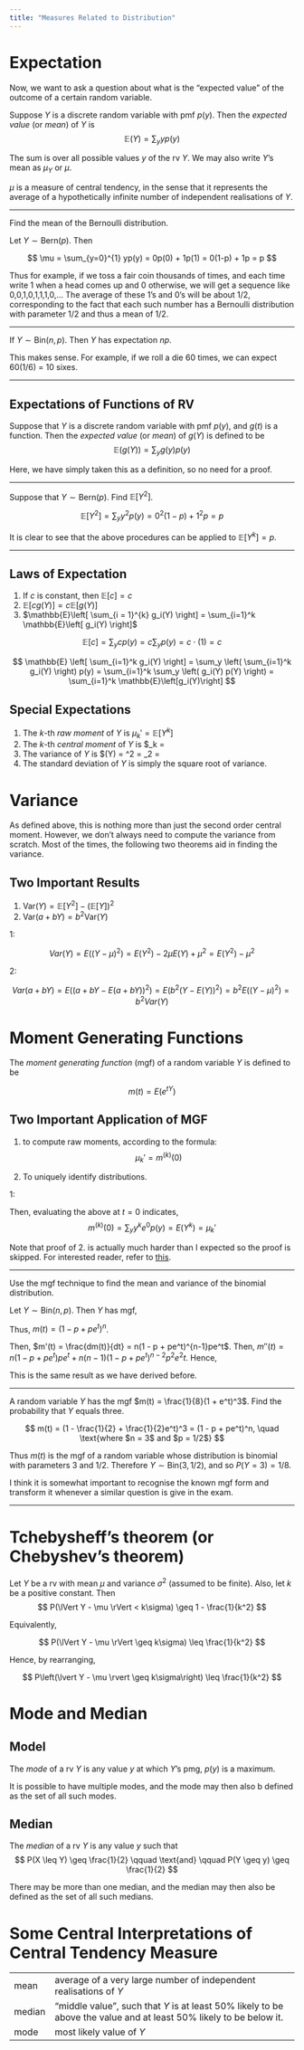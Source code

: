 ```yaml
---
title: "Measures Related to Distribution"
---
```


# Expectation

Now, we want to ask a question about what is the "expected value" of the outcome of a certain random variable.

::: {#def-expectation}

Suppose $Y$ is a discrete random variable with pmf $p(y)$. Then the _expected value_ (or _mean_) of $Y$ is
$$
\mathbb{E}(Y) = \sum_y y p(y)
$$

The sum is over all possible values $y$ of the rv $Y$. We may also write $Y$'s mean as $\mu_Y$ or $\mu$. 

:::

$\mu$ is a measure of central tendency, in the sense that it represents the average of a hypothetically infinite number of independent realisations of $Y$.

---

::: {#exm-11}

Find the mean of the Bernoulli distribution.

Let $Y \sim \text{Bern}(p)$. Then

$$
\mu = \sum_{y=0}^{1} yp(y) = 0p(0) + 1p(1) = 0(1-p) + 1p = p
$$

Thus for example, if we toss a fair coin thousands of times, and each time write 1 when a head comes up and 0 otherwise, we will get a sequence like 0,0,1,0,1,1,1,0,... The average of these 1's and 0's will be about 1/2, corresponding to the fact that each such number has a Bernoulli distribution with parameter 1/2 and thus a mean of 1/2.

:::

---

::: {#thm-binomial-expectation}

If $Y \sim \text{Bin}(n, p)$. Then $Y$ has expectation $np$.

:::

::: {.proof}

\begin{align*}
\mu & = \sum_{y=0}^{n} y \binom{n}{y} p^y (1- p)^{n-y} \\
& = \sum_{y=1}^{n} y \frac{n!}{y! (n-y)!} p^y (1-p)^{n-y} \tag{the first term is zero} \\
& = np \sum_{y=1}^{n} \frac{(n-1)!}{(y-1)!(n-1-(y-1))!}p^{y-1}(1-p)^{n-1-(y-1)} \\
& = np \sum_{x=0}^{m} \frac{m!}{x! (m - x)!} p^x (1 - p)^{m-x} \tag{$x = y - 1$ and $m = n - 1$} \\
& = np \tag{since the sum equals 1, by the binomial theorem}
\end{align*}

This makes sense. For example, if we roll a die 60 times, we can expect 60(1/6) = 10 sixes.

:::

---

## Expectations of Functions of RV

::: {#def-expectation-of-function}

Suppose that $Y$ is a discrete random variable with pmf $p(y)$, and $g(t)$ is a function. Then the _expected value_ (or _mean_) of $g(Y)$ is defined to be
$$
\mathbb{E}(g(Y)) = \sum_y g(y)p(y)
$$

:::

Here, we have simply taken this as a definition, so no need for a proof.

---

::: {#exm-13}

Suppose that $Y \sim \text{Bern}(p)$. Find $\mathbb{E}[Y^2]$.

$$
\mathbb{E}\left[Y^2\right] = \sum_y y^2 p(y) = 0^2(1-p) + 1^2p = p
$$

:::

::: {#cor-moments-of-bernoulli}

It is clear to see that the above procedures can be applied to $\mathbb{E}\left[Y^k\right] = p$.

:::

---

## Laws of Expectation

1. If $c$ is constant, then $\mathbb{E}\left[c\right] = c$
2. $\mathbb{E}\left[c g(Y) \right] = c \mathbb{E}\left[ g(Y) \right]$
3. $\mathbb{E}\left[ \sum_{i = 1}^{k} g_i(Y) \right] = \sum_{i=1}^k \mathbb{E}\left[ g_i(Y) \right]$

::: {.proof}

$$
\mathbb{E}[c] = \sum_y cp(y) = c \sum_y p(y) = c \cdot (1) = c
$$

:::


::: {.proof}

\begin{align*}
\mathbb{E}\left[ cg(Y) \right] & = \sum_y cg(y) p(y) \\
& = c \sum_y g(y) p(y) \\
& = c \mathbb{E}\left[ g(Y) \right] \\
\end{align*}

:::

::: {.proof}

$$
\mathbb{E} \left[ \sum_{i=1}^k g_i(Y) \right] = \sum_y \left( \sum_{i=1}^k g_i(Y) \right) p(y) = \sum_{i=1}^k \sum_y \left( g_i(Y) p(Y) \right) = \sum_{i=1}^k \mathbb{E}\left[g_i(Y)\right]
$$

:::

## Special Expectations

1. The $k$-th _raw moment_ of $Y$ is $\mu_k' = \mathbb{E}\left[Y^k\right]$
2. The $k$-th _central moment_ of $Y$ is $\mu_k = \mathbb{E} \left[ (Y - \mu)^k \right]
3. The variance of $Y$ is $\text{Var}(Y) = \sigma^2 = \mu_2 = \mathbb{E}\left[ (Y - \mu)^2 \right]
4. The standard deviation of $Y$ is simply the square root of variance.

# Variance

As defined above, this is nothing more than just the second order central moment. However, we don't always need to compute the variance from scratch. Most of the times, the following two theorems aid in finding the variance.

## Two Important Results

1. $\text{Var}(Y) = \mathbb{E}\left[ Y^2 \right] - \left(\mathbb{E}[Y]\right)^2$
2. $\text{Var}(a + bY) = b^2 \text{Var}(Y)$

::: {.proof}

1: 

$$
Var(Y) = E((Y - \mu)^2) = E(Y^2) - 2\mu E(Y) + \mu^2 = E(Y^2) - \mu^2
$$

2:

$$
Var(a + bY) = E((a + bY - E(a+ bY))^2) = E(b^2(Y - E(Y))^2) = b^2E((Y - \mu)^2) = b^2 Var(Y)
$$

:::

# Moment Generating Functions

The _moment generating function_ (mgf) of a random variable $Y$ is defined to be

$$
m(t) = E(e^{tY})
$$

## Two Important Application of MGF

1. to compute raw moments, according to the formula: 
   $$
    \mu_k' = m^{(k)}(0)
   $$

2. To uniquely identify distributions.

::: {.proof}
1:

\begin{align*}
m^{(k)}(t) & = \frac{d^k}{dt^k} E(e^{Yt}) \\
& = \frac{d^k}{dt^k} \left( \sum_y e^{yt} p(y) \right) \\
& = \sum_y y^k e^{(yt)} p(y) \\
\end{align*}

Then, evaluating the above at $t = 0$ indicates,
$$
m^{(k)}(0) = \sum_y y^k e^0 p(y) = E(Y^k) = \mu_k'
$$

:::

Note that proof of 2. is actually much harder than I expected so the proof is skipped. For interested reader, refer to [this](https://researchers.ms.unimelb.edu.au/~xgge@unimelb/Files/Teaching/Advanced%20Probability%20(Semester%201%202020)/The%20Theory%20of%20Moment%20Generating%20Functions.pdf#page=5.11).

--- 

::: {#exm-17}
Use the mgf technique to find the mean and variance of the binomial distribution.

Let $Y \sim \text{Bin}(n, p)$. Then $Y$ has mgf,

\begin{align*}
m(t) & = E(e^{Yt}) \\
& = \sum_{y = 0}^n e^{yt} \binom{n}{y} p^y (1 - p)^{n-y} \\
& = \sum_{y = 0}^n \binom{n}{y} (pe^t) (1 - p)^{n - y} \\
& = \left( (pe^t) + (1 - p) \right) ^n \tag{By the binomial theorem.}
\end{align*}

Thus, $m(t) = (1 - p + pe^t)^n$.

Then, $m'(t) = \frac{dm(t)}{dt} = n(1 - p + pe^t)^{n-1}pe^t$. Then, $m''(t) = n(1 - p + pe^t)pe^t + n(n-1)(1 - p + pe^t)^{n-2}p^2e^2t$. Hence,

\begin{align*}
E(Y) = m'(0) = n (1 - p + p)^{n-1} p e^0 = np \\
m''(0) = np + n(n-1)p^2 \\
Var(Y) = m''(0) - (m'(0))^2 = np + n(n-1)p^2 - (np)^2 = np - np^2 = np(1-p) \\
\end{align*}

This is the same result as we have derived before.

:::

---

::: {#exm-18}

A random variable $Y$ has the mgf $m(t) = \frac{1}{8}(1 + e^t)^3$. Find the probability that $Y$ equals three.

$$
m(t) = (1 - \frac{1}{2} + \frac{1}{2}e^t)^3 = (1 - p + pe^t)^n, \quad \text{where $n = 3$ and $p = 1/2$}
$$

Thus $m(t)$ is the mgf of a random variable whose distribution is binomial with parameters 3 and $1/2$. Therefore $Y \sim \text{Bin}(3, 1/2)$, and so $P(Y = 3) = 1/8$.

:::

::: {.callout-tip title="Some of my takeaway"}

I think it is somewhat important to recognise the known mgf form and transform it whenever a similar question is give in the exam.

:::

---

::: {#thm-mgf-of-list-of-independent-vars}


:::

# Tchebysheff’s theorem (or Chebyshev’s theorem)

::: {#thm-chebyshev}

Let $Y$ be a rv with mean $\mu$ and variance $\sigma^2$ (assumed to be finite). Also, let $k$ be a positive constant. Then
$$
P(\lVert Y - \mu \rVert < k\sigma) \geq 1 - \frac{1}{k^2}
$$

Equivalently,

$$
P(\lVert Y - \mu \rVert \geq k\sigma) \leq \frac{1}{k^2}
$$

:::

::: {.proof}

\begin{align*}
\sigma^2 = E((Y - \mu)^2) & = \sum_y (y - \mu)^2 p(y) \\
7 = \sum_{y: \lvert y -\mu \rvert < k\sigma} (y - \mu)^2 p(y) + \sum_{y: \lvert y - \mu \rvert \geq k\sigma} (y-\mu)^2p(y) \\
& \geq \sum_{y: \lvert y - \mu \rvert < k\sigma} 0 p(y) + \sum_{y: \lvert y - \mu \rvert \geq k\sigma} (k\sigma)^2 p(y) \\
& = 0 + k^2 \sigma^2 \sum_{y: \lvert y - \mu \rvert \geq k\sigma} p(y) \\
& = k^2 \sigma^2 P(\lvert Y - \mu \rvert \geq k\sigma) \\
\end{align*}

Hence, by rearranging,

$$
P\left(\lvert Y - \mu \rvert \geq k\sigma\right) \leq \frac{1}{k^2}
$$

:::

# Mode and Median

## Model

The _mode_ of a rv $Y$ is any value $y$ at which $Y$'s pmg, $p(y)$ is a maximum.

It is possible to have multiple modes, and the mode may then also b defined as the set of all such modes.

## Median

The _median_ of a rv $Y$ is any value $y$ such that 
$$
P(X \leq Y) \geq \frac{1}{2} \qquad \text{and} \qquad P(Y \geq y) \geq \frac{1}{2}
$$

There may be more than one median, and the median may then also be defined as the set of all such medians.

# Some Central Interpretations of Central Tendency Measure

|   |        |
| - | ------ |
| mean | average of a very large number of independent realisations of $Y$ |
| median | "middle value", such that $Y$ is at least 50% likely to be above the value and at least 50% likely to be below it. |
| mode | most likely value of $Y$ |